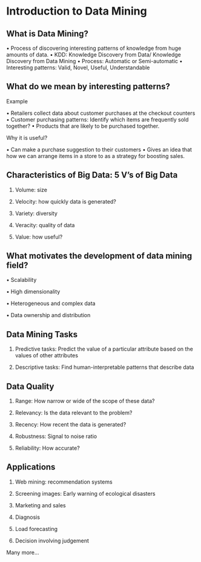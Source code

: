 # Introduction to Data Mining

## What is Data Mining?

• Process of discovering interesting patterns of
knowledge from huge amounts of data.
• KDD: Knowledge Discovery from Data/ Knowledge
Discovery from Data Mining
• Process: Automatic or Semi-automatic
• Interesting patterns: Valid, Novel, Useful, Understandable

## What do we mean by interesting patterns?

Example

• Retailers collect data about customer purchases at the
checkout counters
• Customer purchasing patterns: Identify which items are
frequently sold together?
• Products that are likely to be purchased together.

Why it is useful?

• Can make a purchase suggestion to their customers
• Gives an idea that how we can arrange items in a store to
as a strategy for boosting sales.

##  Characteristics of Big Data: 5 V’s of Big Data

1. Volume: size

2. Velocity: how quickly data is generated?

3. Variety: diversity

4. Veracity: quality of data

5. Value: how useful?




## What motivates the development of data mining field?

• Scalability

• High dimensionality

• Heterogeneous and complex data

• Data ownership and distribution


## Data Mining Tasks

1. Predictive tasks: Predict the value of a particular attribute based on the values of other attributes

2. Descriptive tasks: Find human-interpretable patterns
that describe data


## Data Quality

1. Range: How narrow or wide of the scope of these data?

2. Relevancy: Is the data relevant to the problem?

3. Recency: How recent the data is generated?

4. Robustness: Signal to noise ratio

5. Reliability: How accurate?

## Applications

1. Web mining: recommendation systems

2. Screening images: Early warning of ecological disasters

3. Marketing and sales

4. Diagnosis

5. Load forecasting

6. Decision involving judgement

Many more…
